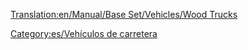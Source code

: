 [[Translation:en/Manual/Base Set/Vehicles/Wood Trucks]]

{{es/Vehículo de carretera|nombre    = Camión Maderero Witcombe
  |imagen    = Witcombe_Wood_Truck.png
  |precio    = 9.676 € (4.838 £)
  |velocidad = 48 km/h (30 mph)
  |coste     = 842 € (421 £)
  |diseño    = 1935
  |duración  = 15
  |capacidad = 20 toneladas de madera
}}
{{es/Vehículo de carretera|nombre    = Camión Maderero Foster
  |imagen    = Foster_Wood_Truck.png
  |precio    = 11.234 € (5.617 £)
  |velocidad = 88 km/h (55 mph)
  |coste     = 1.574 € (787 £)
  |diseño    = 1974
  |duración  = 15
  |capacidad = 22 toneladas de madera
}}
{{es/Vehículo de carretera|nombre    = Camión Maderero Moreland
  |imagen    = Moreland_Wood_Truck.png
  |precio    = 12.054 € (6.027 £)
  |velocidad = 112 km/h (70 mph)
  |coste     = 2.250 € (1.125 £)
  |diseño    = 2018
  |duración  = 15
  |capacidad = 24 toneladas de madera
}}


[[Category:es/Vehículos de carretera]]